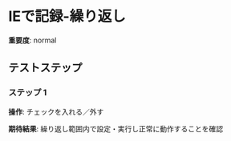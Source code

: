 # IEで記録-繰り返し

**重要度**: normal

## テストステップ

### ステップ 1

**操作**: チェックを入れる／外す

**期待結果**:
繰り返し範囲内で設定・実行し正常に動作することを確認

